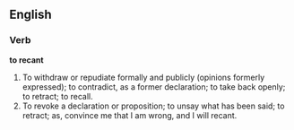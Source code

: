==English==

===Verb===

'''to recant'''

#To withdraw or repudiate formally and publicly (opinions formerly expressed); to contradict, as a former declaration; to take back openly; to retract; to recall.
#To revoke a declaration or proposition; to unsay what has been said; to retract; as, convince me that I am wrong, and I will recant.